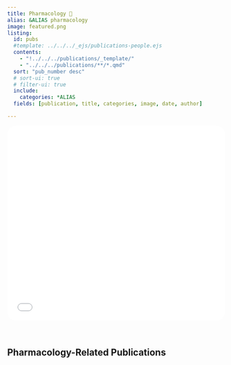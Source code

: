 ```yaml
---
title: Pharmacology 🔬
alias: &ALIAS pharmacology
image: featured.png
listing:
  id: pubs
  #template: ../../../_ejs/publications-people.ejs 
  contents: 
    - "!../../../publications/_template/"
    - "../../../publications/**/*.qmd"
  sort: "pub_number desc"
  # sort-ui: true
  # filter-ui: true
  include: 
    categories: *ALIAS
  fields: [publication, title, categories, image, date, author]

---
```


```{=html}
<iframe src="pharmacology_research_banner.html" width="100%" height="450px" frameborder="0" style="border-radius: 20px; margin-bottom: 2rem;"></iframe>
```

## Pharmacology-Related Publications


:::{#pubs}
:::
